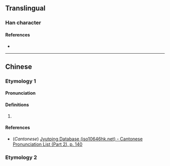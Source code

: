 {{character info}}
==Translingual==

===Han character===
{{Han char|rn=85|rad=水|as=08|sn=11|four=31114|canj=EYPN,EYPU|ids=⿰氵虎}}

====References====
* {{Han ref|kx=0632.040|dkj=17689|hdz=31648.030|uh=6DF2|ud=28146|bh=D641|bd=54849}}

----

==Chinese==
{{zh-forms}}

===Etymology 1===

====Pronunciation====
{{zh-pron
|m=biāo
|c=piu4
|mc=y
|oc=y
|ma=
|cat=v
}}

====Definitions====
{{zh-hanzi}}

# {{zh-only|淲淲|[[flow]], [[gush]]}}

====References====
* (''Cantonese'') [http://www.iso10646hk.net/jp/document/download.jsp Jyutping Database (iso10646hk.net) - Cantonese Pronunciation List (Part 2), p. 140]

===Etymology 2===
{{zh-see|滸|v}}
